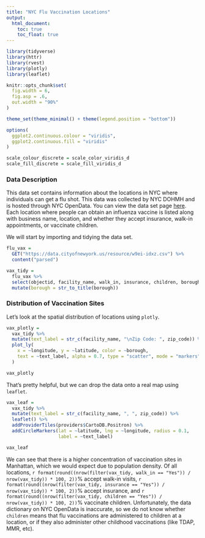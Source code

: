 ```yaml
---
title: "NYC Flu Vaccination Locations"
output: 
  html_document:
    toc: true
    toc_float: true
---
```


```r
library(tidyverse)
library(httr)
library(rvest)
library(plotly)
library(leaflet)

knitr::opts_chunk$set(
  fig.width = 6,
  fig.asp = .6,
  out.width = "90%"
)

theme_set(theme_minimal() + theme(legend.position = "bottom"))

options(
  ggplot2.continuous.colour = "viridis",
  ggplot2.continuous.fill = "viridis"
)

scale_colour_discrete = scale_color_viridis_d
scale_fill_discrete = scale_fill_viridis_d
```

### Data Description

This data set contains information about the locations in NYC where individuals can get a flu shot. This data was collected by NYC DOHMH and is hosted through NYC OpenData. You can view the data set page [here](https://data.cityofnewyork.us/Health/New-York-City-Locations-Providing-Seasonal-Flu-Vac/w9ei-idxz). Each location where people can obtain an influenza vaccine is listed along with business name, location, and whether they accept insurance, walk-in appointments, or vaccinate children.

We will start by importing and tidying the data set.

```r
flu_vax = 
  GET("https://data.cityofnewyork.us/resource/w9ei-idxz.csv") %>% 
  content("parsed")

vax_tidy = 
  flu_vax %>% 
  select(objectid, facility_name, walk_in, insurance, children, borough, zip_code, latitude, longitude) %>% 
  mutate(borough = str_to_title(borough))
```

### Distribution of Vaccination Sites

Let's look at the spatial distribution of locations using `plotly`.

```r
vax_plotly = 
  vax_tidy %>% 
  mutate(text_label = str_c(facility_name, "\nZip Code: ", zip_code)) %>% 
  plot_ly(
    x = ~longitude, y = ~latitude, color = ~borough,
    text = ~text_label, alpha = 0.7, type = "scatter", mode = "markers"
  ) 

vax_plotly
```

That's pretty helpful, but we can drop the data onto a real map using `leaflet`.

```r
vax_leaf = 
  vax_tidy %>% 
  mutate(text_label = str_c(facility_name, ", ", zip_code)) %>%
  leaflet() %>% 
  addProviderTiles(providers$CartoDB.Positron) %>% 
  addCircleMarkers(lat = ~latitude, lng = ~longitude, radius = 0.1, 
                   label = ~text_label)

vax_leaf
```

We can see that there is a higher concentration of vaccination sites in Manhattan, which we would expect due to population density. Of all locations, `r format(round((nrow(filter(vax_tidy, walk_in == "Yes")) / nrow(vax_tidy)) * 100, 2))`% accept walk-in visits, `r format(round((nrow(filter(vax_tidy, insurance == "Yes")) / nrow(vax_tidy)) * 100, 2))`% accept insurance, and `r format(round((nrow(filter(vax_tidy, children == "Yes")) / nrow(vax_tidy)) * 100, 2))`% vaccinate children. Unfortunately, the data dictionary on NYC OpenData is inaccurate, so we do not know whether `children` means that flu vaccinations are administered to children at a location, or if they also administer other childhood vaccinations (like TDAP, MMR, etc). 
